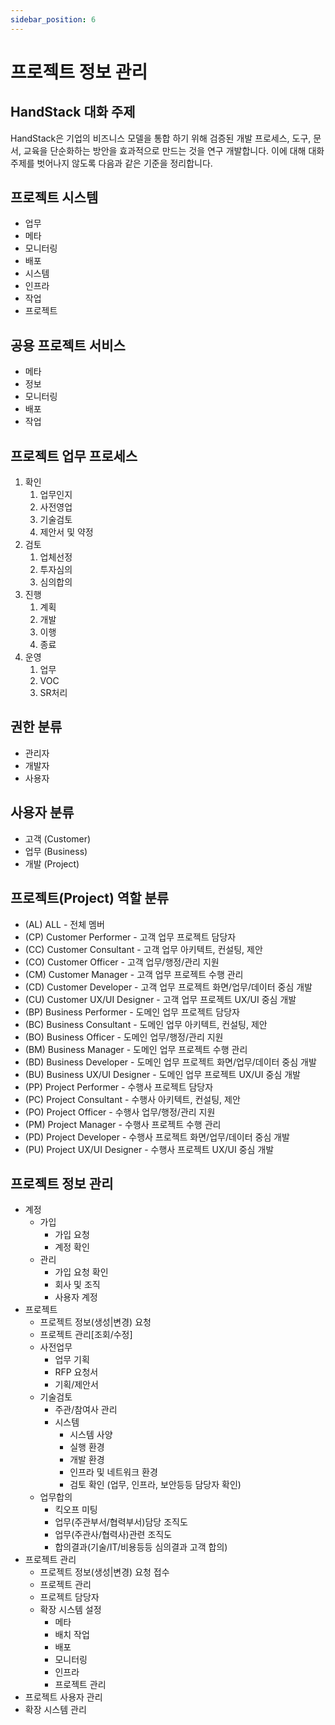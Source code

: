 ```yaml
---
sidebar_position: 6
---
```


# 프로젝트 정보 관리

## HandStack 대화 주제

HandStack은 기업의 비즈니스 모델을 통합 하기 위해 검증된 개발 프로세스, 도구, 문서, 교육을 단순화하는 방안을 효과적으로 만드는 것을 연구 개발합니다. 이에 대해 대화 주제를 벗어나지 않도록 다음과 같은 기준을 정리합니다.

## 프로젝트 시스템
- 업무
- 메타
- 모니터링
- 배포
- 시스템
- 인프라
- 작업
- 프로젝트

## 공용 프로젝트 서비스
- 메타
- 정보
- 모니터링
- 배포
- 작업

## 프로젝트 업무 프로세스
1. 확인
   1. 업무인지
   2. 사전영업
   3. 기술검토
   4. 제안서 및 약정
2. 검토
   1. 업체선정
   2. 투자심의
   3. 심의합의
3. 진행
   1. 계획
   2. 개발
   3. 이행
   4. 종료
4. 운영
   1. 업무
   2. VOC
   3. SR처리

## 권한 분류
- 관리자
- 개발자
- 사용자
  
## 사용자 분류
- 고객 (Customer)
- 업무 (Business)
- 개발 (Project)

## 프로젝트(Project) 역할 분류
- (AL) ALL - 전체 멤버
- (CP) Customer Performer - 고객 업무 프로젝트 담당자
- (CC) Customer Consultant - 고객 업무 아키텍트, 컨설팅, 제안
- (CO) Customer Officer - 고객 업무/행정/관리 지원
- (CM) Customer Manager - 고객 업무 프로젝트 수행 관리
- (CD) Customer Developer - 고객 업무 프로젝트 화면/업무/데이터 중심 개발
- (CU) Customer UX/UI Designer - 고객 업무 프로젝트 UX/UI 중심 개발
- (BP) Business Performer - 도메인 업무 프로젝트 담당자
- (BC) Business Consultant - 도메인 업무 아키텍트, 컨설팅, 제안
- (BO) Business Officer - 도메인 업무/행정/관리 지원
- (BM) Business Manager - 도메인 업무 프로젝트 수행 관리
- (BD) Business Developer - 도메인 업무 프로젝트 화면/업무/데이터 중심 개발
- (BU) Business UX/UI Designer - 도메인 업무 프로젝트 UX/UI 중심 개발
- (PP) Project Performer - 수행사 프로젝트 담당자
- (PC) Project Consultant - 수행사 아키텍트, 컨설팅, 제안
- (PO) Project Officer - 수행사 업무/행정/관리 지원
- (PM) Project Manager - 수행사 프로젝트 수행 관리
- (PD) Project Developer - 수행사 프로젝트 화면/업무/데이터 중심 개발
- (PU) Project UX/UI Designer - 수행사 프로젝트 UX/UI 중심 개발

## 프로젝트 정보 관리
- 계정 
  - 가입
    - 가입 요청
    - 계정 확인
  - 관리
    - 가입 요청 확인
    - 회사 및 조직
    - 사용자 계정
- 프로젝트
  - 프로젝트 정보(생성|변경) 요청
  - 프로젝트 관리[조회/수정]
  - 사전업무
    - 업무 기획
    - RFP 요청서
    - 기획/제안서
  - 기술검토
    - 주관/참여사 관리
    - 시스템
      - 시스템 사양
      - 실행 환경
      - 개발 환경
      - 인프라 및 네트워크 환경
      - 검토 확인 (업무, 인프라, 보안등등 담당자 확인)
  - 업무합의 
    - 킥오프 미팅
    - 업무(주관부서/협력부서)담당 조직도
    - 업무(주관사/협력사)관련 조직도
    - 합의결과(기술/IT/비용등등 심의결과 고객 합의)
- 프로젝트 관리
  - 프로젝트 정보(생성|변경) 요청 접수
  - 프로젝트 관리
  - 프로젝트 담당자
  - 확장 시스템 설정
    - 메타
    - 배치 작업
    - 배포
    - 모니터링
    - 인프라
    - 프로젝트 관리
- 프로젝트 사용자 관리
- 확장 시스템 관리